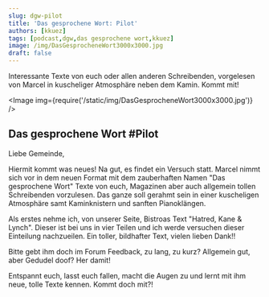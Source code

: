 ```yaml
---
slug: dgw-pilot
title: 'Das gesprochene Wort: Pilot'
authors: [kkuez]
tags: [podcast,dgw,das gesprochene wort,kkuez]
image: /img/DasGesprocheneWort3000x3000.jpg
draft: false
---
```



Interessante Texte von euch oder allen anderen Schreibenden, vorgelesen von Marcel in kuscheliger Atmosphäre neben dem Kamin.
Kommt mit!

<Image img={require('/static/img/DasGesprocheneWort3000x3000.jpg')} />

<!--truncate-->

## Das gesprochene Wort #Pilot

Liebe Gemeinde,

Hiermit kommt was neues!
Na gut, es findet ein Versuch statt. Marcel nimmt sich vor in dem neuen Format mit dem zauberhaften Namen
"Das gesprochene Wort" Texte von euch, Magazinen aber auch allgemein tollen Schreibenden vorzulesen. Das ganze soll
gerahmt sein in einer kuscheligen Atmosphäre samt Kaminknistern und sanften Pianoklängen.

Als erstes nehme ich, von unserer Seite, Bistroas Text "Hatred, Kane & Lynch". Dieser ist bei uns in vier Teilen und ich werde versuchen dieser Einteilung nachzueilen.
Ein toller, bildhafter Text, vielen lieben Dank!!

Bitte gebt ihm doch im Forum Feedback, zu lang, zu kurz? Allgemein gut, aber Gedudel doof?
Her damit!

Entspannt euch, lasst euch fallen, macht die Augen zu und lernt mit ihm neue, tolle Texte kennen.
Kommt doch mit?!

<ReactPlayer
    width="100%"
    height="50px"
    controls
    url='https://m10z.picnotes.de/DasGesprocheneWort/DasGesprocheneWort_001.mp3'
/>

